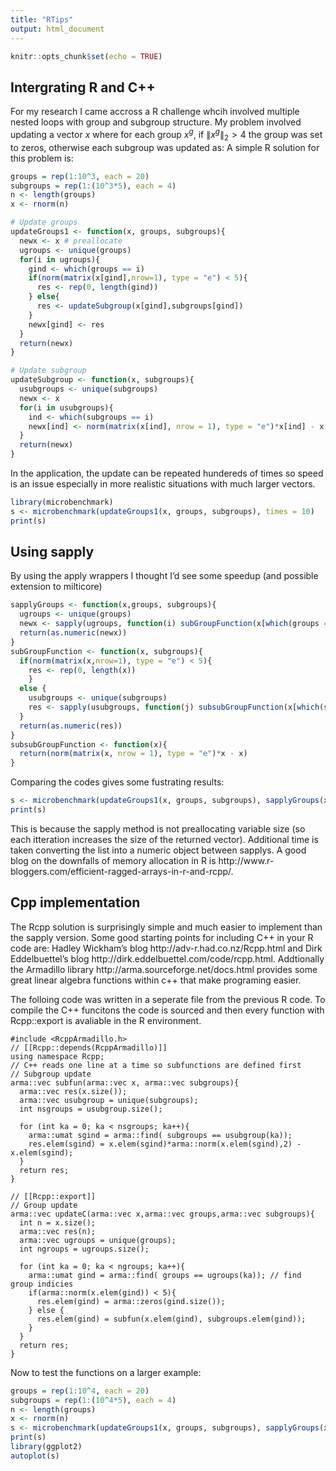 ```yaml
---
title: "RTips"
output: html_document
---
```


```r
knitr::opts_chunk$set(echo = TRUE)
```

## Intergrating R and C++

For my research I came accross a R challenge whcih involved multiple nested loops with group and subgroup structure. My problem involved updating a vector $x$ where for each group $x^{g}$, if $\|x^{g}\|_2> 4$ the group was set to zeros, otherwise each subgroup was updated as:
\begin{align}
x^{sg} = \|x^{sg}\|_2\times x^{sg} - x^{sg}
\end{align}
A simple R solution for this problem is:

```r
groups = rep(1:10^3, each = 20)
subgroups = rep(1:(10^3*5), each = 4)
n <- length(groups)
x <- rnorm(n)

# Update groups
updateGroups1 <- function(x, groups, subgroups){
  newx <- x # preallocate 
  ugroups <- unique(groups)
  for(i in ugroups){
    gind <- which(groups == i)
    if(norm(matrix(x[gind],nrow=1), type = "e") < 5){
      res <- rep(0, length(gind))
    } else{
      res <- updateSubgroup(x[gind],subgroups[gind])
    }
    newx[gind] <- res
  }
  return(newx)
}

# Update subgroup
updateSubgroup <- function(x, subgroups){
  usubgroups <- unique(subgroups)
  newx <- x
  for(i in usubgroups){
    ind <- which(subgroups == i)
    newx[ind] <- norm(matrix(x[ind], nrow = 1), type = "e")*x[ind] - x[ind]
  }
  return(newx)
}
```
In the application, the update can be repeated hundereds of times so speed is an issue especially in more realistic situations with much larger vectors.
```r
library(microbenchmark)
s <- microbenchmark(updateGroups1(x, groups, subgroups), times = 10)
print(s)
```
## Using sapply
By using the apply wrappers I thought I'd see some speedup (and possible extension to milticore)
```r
sapplyGroups <- function(x,groups, subgroups){
  ugroups <- unique(groups)
  newx <- sapply(ugroups, function(i) subGroupFunction(x[which(groups == i)], subgroups[which(groups == i)]))
  return(as.numeric(newx))
}
subGroupFunction <- function(x, subgroups){
  if(norm(matrix(x,nrow=1), type = "e") < 5){
    res <- rep(0, length(x))
    } 
  else {
    usubgroups <- unique(subgroups)
    res <- sapply(usubgroups, function(j) subsubGroupFunction(x[which(subgroups == j)]))
  }
  return(as.numeric(res))
}
subsubGroupFunction <- function(x){
  return(norm(matrix(x, nrow = 1), type = "e")*x - x)
}
```

Comparing the codes gives some fustrating results:
```r
s <- microbenchmark(updateGroups1(x, groups, subgroups), sapplyGroups(x,groups, subgroups), times = 10)
print(s)
```
This is because the sapply method is not preallocating variable size (so each itteration increases the size of the returned vector). Additional time is taken converting the list into a numeric object between sapplys. A good blog on the downfalls of memory allocation in R is http://www.r-bloggers.com/efficient-ragged-arrays-in-r-and-rcpp/.

## Cpp implementation
The Rcpp solution is surprisingly simple and much easier to implement than the sapply version. Some good starting points for including C++ in your R code are: Hadley Wickham's blog http://adv-r.had.co.nz/Rcpp.html and Dirk Eddelbuettel's blog http://dirk.eddelbuettel.com/code/rcpp.html. Addtionally the Armadillo library http://arma.sourceforge.net/docs.html  provides some great linear algebra functions within c++ that make programing easier. 

The folloing code was written in a seperate file from the previous R code. To compile the C++ funcitons the code is sourced and then every function with Rcpp::export is avaliable in the R environment. 
```Rcpp
#include <RcppArmadillo.h>
// [[Rcpp::depends(RcppArmadillo)]]
using namespace Rcpp;
// C++ reads one line at a time so subfunctions are defined first
// Subgroup update
arma::vec subfun(arma::vec x, arma::vec subgroups){
  arma::vec res(x.size());
  arma::vec usubgroup = unique(subgroups);
  int nsgroups = usubgroup.size();
  
  for (int ka = 0; ka < nsgroups; ka++){
    arma::umat sgind = arma::find( subgroups == usubgroup(ka));
    res.elem(sgind) = x.elem(sgind)*arma::norm(x.elem(sgind),2) - x.elem(sgind);
  }
  return res;
}

// [[Rcpp::export]]
// Group update
arma::vec updateC(arma::vec x,arma::vec groups,arma::vec subgroups){
  int n = x.size();
  arma::vec res(n);
  arma::vec ugroups = unique(groups);
  int ngroups = ugroups.size();
  
  for (int ka = 0; ka < ngroups; ka++){
    arma::umat gind = arma::find( groups == ugroups(ka)); // find group indicies
    if(arma::norm(x.elem(gind)) < 5){
      res.elem(gind) = arma::zeros(gind.size());
    } else {
      res.elem(gind) = subfun(x.elem(gind), subgroups.elem(gind));
    }
  }
  return res;
}
```
Now to test the functions on a larger example:
```r
groups = rep(1:10^4, each = 20)
subgroups = rep(1:(10^4*5), each = 4)
n <- length(groups)
x <- rnorm(n)
s <- microbenchmark(updateGroups1(x, groups, subgroups), sapplyGroups(x,groups, subgroups), updateC(x,groups, subgroups), times = 5)
print(s)
library(ggplot2)
autoplot(s)
```
